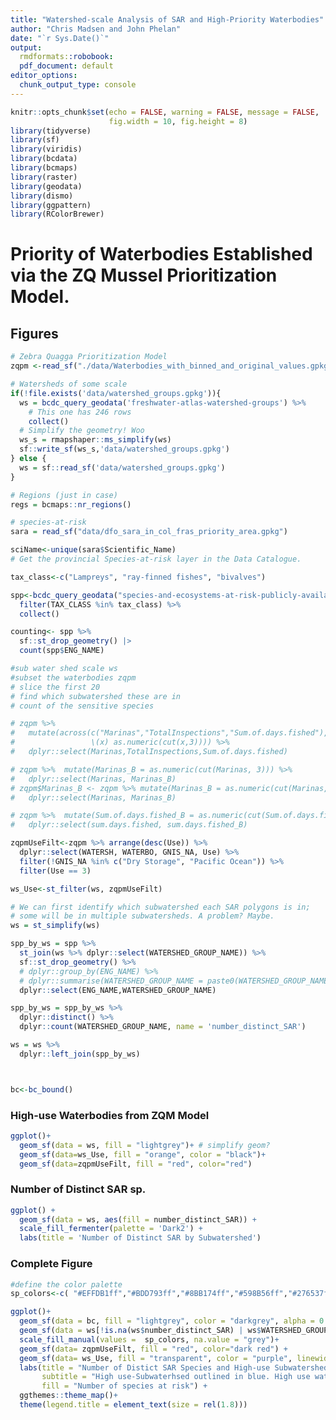 ```yaml
---
title: "Watershed-scale Analysis of SAR and High-Priority Waterbodies"
author: "Chris Madsen and John Phelan"
date: "`r Sys.Date()`"
output:
  rmdformats::robobook:
  pdf_document: default
editor_options: 
  chunk_output_type: console
---
```


```r
knitr::opts_chunk$set(echo = FALSE, warning = FALSE, message = FALSE,
                      fig.width = 10, fig.height = 8)
library(tidyverse)
library(sf)
library(viridis)
library(bcdata)
library(bcmaps)
library(raster)
library(geodata)
library(dismo)
library(ggpattern)
library(RColorBrewer)
```

# Priority of Waterbodies Established via the ZQ Mussel Prioritization Model.

## Figures {.tabset}

```r
# Zebra Quagga Prioritization Model
zqpm <-read_sf("./data/Waterbodies_with_binned_and_original_values.gpkg")

# Watersheds of some scale
if(!file.exists('data/watershed_groups.gpkg')){
  ws = bcdc_query_geodata('freshwater-atlas-watershed-groups') %>%   
    # This one has 246 rows
    collect()
  # Simplify the geometry! Woo
  ws_s = rmapshaper::ms_simplify(ws)
  sf::write_sf(ws_s,'data/watershed_groups.gpkg')
} else {
  ws = sf::read_sf('data/watershed_groups.gpkg')
}

# Regions (just in case)
regs = bcmaps::nr_regions()

# species-at-risk
sara = read_sf("data/dfo_sara_in_col_fras_priority_area.gpkg")

sciName<-unique(sara$Scientific_Name)
# Get the provincial Species-at-risk layer in the Data Catalogue.

tax_class<-c("Lampreys", "ray-finned fishes", "bivalves")

spp<-bcdc_query_geodata("species-and-ecosystems-at-risk-publicly-available-occurrences-cdc") %>% 
  filter(TAX_CLASS %in% tax_class) %>% 
  collect()

counting<- spp %>% 
  sf::st_drop_geometry() |> 
  count(spp$ENG_NAME)
```

```r
#sub water shed scale ws 
#subset the waterbodies zqpm
# slice the first 20
# find which subwatershed these are in
# count of the sensitive species

# zqpm %>% 
#   mutate(across(c("Marinas","TotalInspections","Sum.of.days.fished"),
#                 \(x) as.numeric(cut(x,3)))) %>% 
#   dplyr::select(Marinas,TotalInspections,Sum.of.days.fished)

# zqpm %>%  mutate(Marinas_B = as.numeric(cut(Marinas, 3))) %>% 
#   dplyr::select(Marinas, Marinas_B)
# zqpm$Marinas_B <- zqpm %>% mutate(Marinas_B = as.numeric(cut(Marinas, 3))) %>% 
#   dplyr::select(Marinas, Marinas_B)

# zqpm %>%  mutate(Sum.of.days.fished_B = as.numeric(cut(Sum.of.days.fished, 3))) %>% 
#   dplyr::select(sum.days.fished, sum.days.fished_B)

zqpmUseFilt<-zqpm %>% arrange(desc(Use)) %>% 
  dplyr::select(WATERSH, WATERBO, GNIS_NA, Use) %>% 
  filter(!GNIS_NA %in% c("Dry Storage", "Pacific Ocean")) %>% 
  filter(Use == 3)

ws_Use<-st_filter(ws, zqpmUseFilt)

# We can first identify which subwatershed each SAR polygons is in;
# some will be in multiple subwatersheds. A problem? Maybe.
ws = st_simplify(ws)

spp_by_ws = spp %>%
  st_join(ws %>% dplyr::select(WATERSHED_GROUP_NAME)) %>% 
  sf::st_drop_geometry() %>% 
  # dplyr::group_by(ENG_NAME) %>% 
  # dplyr::summarise(WATERSHED_GROUP_NAME = paste0(WATERSHED_GROUP_NAME, collapse = ', '))
  dplyr::select(ENG_NAME,WATERSHED_GROUP_NAME)

spp_by_ws = spp_by_ws %>% 
  dplyr::distinct() %>% 
  dplyr::count(WATERSHED_GROUP_NAME, name = 'number_distinct_SAR')

ws = ws %>% 
  dplyr::left_join(spp_by_ws)



bc<-bc_bound()

```

### High-use Waterbodies from ZQM Model
```r
ggplot()+
  geom_sf(data = ws, fill = "lightgrey")+ # simplify geom?
  geom_sf(data=ws_Use, fill = "orange", color = "black")+
  geom_sf(data=zqpmUseFilt, fill = "red", color="red")
```

### Number of Distinct SAR sp.
```r
ggplot() + 
  geom_sf(data = ws, aes(fill = number_distinct_SAR)) + 
  scale_fill_fermenter(palette = 'Dark2') + 
  labs(title = 'Number of Distinct SAR by Subwatershed')
```

### Complete Figure
```r
#define the color palette
sp_colors<-c( "#EFFDB1ff","#BDD793ff","#8BB174ff","#598B56ff","#276537ff")

ggplot()+
  geom_sf(data = bc, fill = "lightgrey", color = "darkgrey", alpha = 0.5)+ 
  geom_sf(data = ws[!is.na(ws$number_distinct_SAR) | ws$WATERSHED_GROUP_NAME %in% ws_Use$WATERSHED_GROUP_NAME,], aes(fill = as.factor(number_distinct_SAR))) +
  scale_fill_manual(values =  sp_colors, na.value = "grey")+
  geom_sf(data= zqpmUseFilt, fill = "red", color="dark red") +
  geom_sf(data= ws_Use, fill = "transparent", color = "purple", linewidth = 1) + 
  labs(title = "Number of Distict SAR Species and High-use Subwatersheds",
       subtitle = "High use-Subwaterhsed outlined in blue. High use waterbodies in red",
       fill = "Number of species at risk") +
  ggthemes::theme_map()+
  theme(legend.title = element_text(size = rel(1.8)))
  
```

